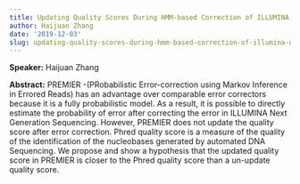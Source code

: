 ```yaml
---
title: Updating Quality Scores During HMM-based Correction of ILLUMINA Next Generation Sequencing
author: Haijuan Zhang
date: '2019-12-03'
slug: updating-quality-scores-during-hmm-based-correction-of-illumina-next-generation-sequencing
---
```


**Speaker:** Haijuan Zhang

**Abstract:**
PREMIER -(PRobabilistic Error-correction using Markov Inference in Errored Reads) has an advantage over comparable error correctors because it is a fully probabilistic model. As a result, it is possible to directly estimate the probability of error after correcting the error in ILLUMINA Next Generation Sequencing. However, PREMIER does not update the quality score after error correction. Phred quality score is a measure of the quality of the identification of the nucleobases generated by automated DNA Sequencing. We propose and show a hypothesis that the updated quality score in PREMIER is closer to the Phred quality score than a un-update quality score.

